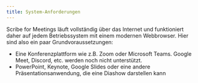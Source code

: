 ```yaml
---
title: System-Anforderungen
---
```

Scribe for Meetings läuft vollständig über das Internet und funktioniert daher auf jedem Betriebssystem mit einem modernen Webbrowser. Hier sind also ein paar Grundvoraussetzungen:
* Eine Konferenzplattform wie z.B. Zoom oder Microsoft Teams. Google Meet, Discord, etc. werden noch nicht unterstützt.
* PowerPoint, Keynote, Google Slides oder eine andere Präsentationsanwendung, die eine Diashow darstellen kann

